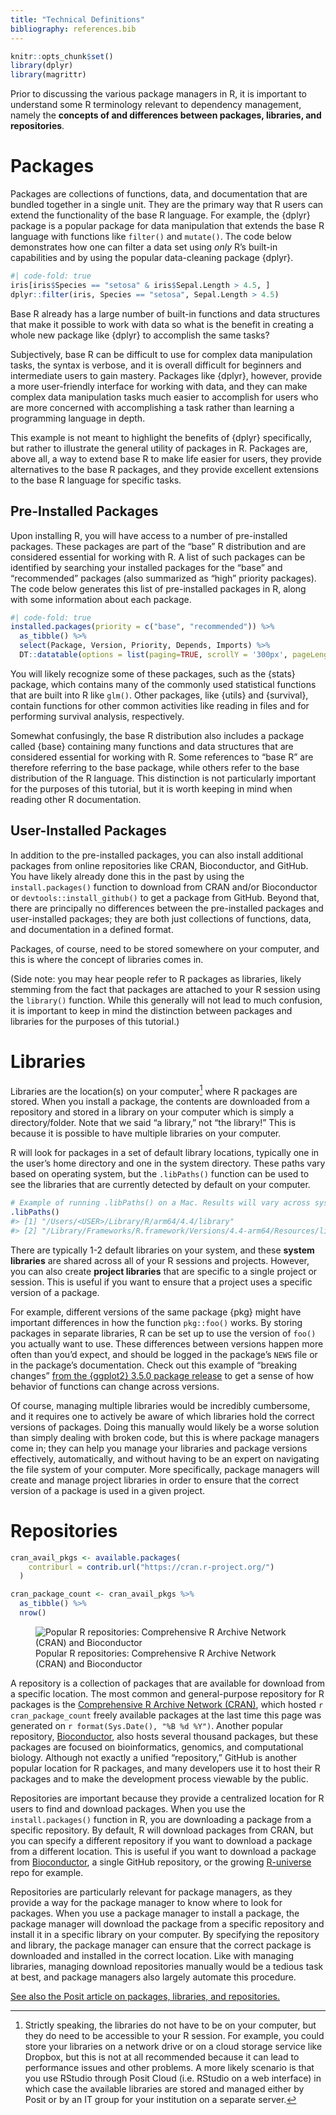 ```yaml
---
title: "Technical Definitions"
bibliography: references.bib
---
```


```r
knitr::opts_chunk$set()
library(dplyr)
library(magrittr)
```

Prior to discussing the various package managers in R, it is important to understand some R terminology relevant to dependency management, namely the **concepts of and differences between packages, libraries, and repositories**.

# Packages

Packages are collections of functions, data, and documentation that are bundled together in a single unit. They are the primary way that R users can extend the functionality of the base R language. For example, the {dplyr} package is a popular package for data manipulation that extends the base R language with functions like `filter()` and `mutate()`. The code below demonstrates how one can filter a data set using *only* R's built-in capabilities and by using the popular data-cleaning package {dplyr}.

```r
#| code-fold: true
iris[iris$Species == "setosa" & iris$Sepal.Length > 4.5, ]
dplyr::filter(iris, Species == "setosa", Sepal.Length > 4.5)
```

Base R already has a large number of built-in functions and data structures that make it possible to work with data so what is the benefit in creating a whole new package like {dplyr} to accomplish the same tasks?

Subjectively, base R can be difficult to use for complex data manipulation tasks, the syntax is verbose, and it is overall difficult for beginners and intermediate users to gain mastery. Packages like {dplyr}, however, provide a more user-friendly interface for working with data, and they can make complex data manipulation tasks much easier to accomplish for users who are more concerned with accomplishing a task rather than learning a programming language in depth.

This example is not meant to highlight the benefits of {dplyr} specifically, but rather to illustrate the general utility of packages in R. Packages are, above all, a way to extend base R to make life easier for users, they provide alternatives to the base R packages, and they provide excellent extensions to the base R language for specific tasks.

## Pre-Installed Packages

Upon installing R, you will have access to a number of pre-installed packages. These packages are part of the "base" R distribution and are considered essential for working with R. A list of such packages can be identified by searching your installed packages for the "base" and "recommended" packages (also summarized as "high" priority packages). The code below generates this list of pre-installed packages in R, along with some information about each package.

```r
#| code-fold: true
installed.packages(priority = c("base", "recommended")) %>%
  as_tibble() %>%
  select(Package, Version, Priority, Depends, Imports) %>%
  DT::datatable(options = list(paging=TRUE, scrollY = '300px', pageLength = 11))
```

You will likely recognize some of these packages, such as the {stats} package, which contains many of the commonly used statistical functions that are built into R like `glm()`. Other packages, like {utils} and {survival}, contain functions for other common activities like reading in files and for performing survival analysis, respectively.

Somewhat confusingly, the base R distribution also includes a package called {base} containing many functions and data structures that are considered essential for working with R. Some references to "base R" are therefore referring to the base package, while others refer to the base distribution of the R language. This distinction is not particularly important for the purposes of this tutorial, but it is worth keeping in mind when reading other R documentation.

## User-Installed Packages

In addition to the pre-installed packages, you can also install additional packages from online repositories like CRAN, Bioconductor, and GitHub. You have likely already done this in the past by using the `install.packages()` function to download from CRAN and/or Bioconductor or `devtools::install_github()` to get a package from GitHub. Beyond that, there are principally no differences between the pre-installed packages and user-installed packages; they are both just collections of functions, data, and documentation in a defined format.

Packages, of course, need to be stored somewhere on your computer, and this is where the concept of libraries comes in.

(Side note: you may hear people refer to R packages as libraries, likely stemming from the fact that packages are attached to your R session using the `library()` function. While this generally will not lead to much confusion, it is important to keep in mind the distinction between packages and libraries for the purposes of this tutorial.)

# Libraries {#libraries}

Libraries are the location(s) on your computer[^1] where R packages are stored. When you install a package, the contents are downloaded from a repository and stored in a library on your computer which is simply a directory/folder. Note that we said "a library," not "the library!" This is because it is possible to have multiple libraries on your computer.

[^1]: Strictly speaking, the libraries do not have to be on your computer, but they do need to be accessible to your R session. For example, you could store your libraries on a network drive or on a cloud storage service like Dropbox, but this is not at all recommended because it can lead to performance issues and other problems. A more likely scenario is that you use RStudio through Posit Cloud (i.e. RStudio on a web interface) in which case the available libraries are stored and managed either by Posit or by an IT group for your institution on a separate server.

R will look for packages in a set of default library locations, typically one in the user's home directory and one in the system directory. These paths vary based on operating system, but the `.libPaths()` function can be used to see the libraries that are currently detected by default on your computer.

``` r
# Example of running .libPaths() on a Mac. Results will vary across systems
.libPaths()
#> [1] "/Users/<USER>/Library/R/arm64/4.4/library"                      
#> [2] "/Library/Frameworks/R.framework/Versions/4.4-arm64/Resources/library"
```

There are typically 1-2 default libraries on your system, and these **system libraries** are shared across all of your R sessions and projects. However, you can also create **project libraries** that are specific to a single project or session. This is useful if you want to ensure that a project uses a specific version of a package.

For example, different versions of the same package {pkg} might have important differences in how the function `pkg::foo()` works. By storing packages in separate libraries, R can be set up to use the version of `foo()` you actually want to use. These differences between versions happen more often than you'd expect, and should be logged in the package's `NEWS` file or in the package's documentation. Check out this example of "breaking changes" [from the {ggplot2} 3.5.0 package release](https://ggplot2.tidyverse.org/news/index.html#breaking-changes-3-5-0) to get a sense of how behavior of functions can change across versions.

Of course, managing multiple libraries would be incredibly cumbersome, and it requires one to actively be aware of which libraries hold the correct versions of packages. Doing this manually would likely be a worse solution than simply dealing with broken code, but this is where package managers come in; they can help you manage your libraries and package versions effectively, automatically, and without having to be an expert on navigating the file system of your computer. More specifically, package managers will create and manage project libraries in order to ensure that the correct version of a package is used in a given project.

# Repositories {#repositories}

```r

cran_avail_pkgs <- available.packages(
    contriburl = contrib.url("https://cran.r-project.org/")
  ) 

cran_package_count <- cran_avail_pkgs %>%
  as_tibble() %>%
  nrow()

```

::: center-larger
![Popular R repositories: Comprehensive R Archive Network (CRAN) and Bioconductor](assets/img/cran_and_bioconductor.png)
:::


A repository is a collection of packages that are available for download from a specific location. The most common and general-purpose repository for R packages is the [Comprehensive R Archive Network (CRAN)](https://cran.r-project.org/), which hosted `r cran_package_count` freely available packages at the last time this page was generated on `r format(Sys.Date(), "%B %d %Y")`. Another popular repository, [Bioconductor](https://www.bioconductor.org/), also hosts several thousand packages, but these packages are focused on bioinformatics, genomics, and computational biology. Although not exactly a unified "repository," GitHub is another popular location for R packages, and many developers use it to host their R packages and to make the development process viewable by the public.

Repositories are important because they provide a centralized location for R users to find and download packages. When you use the `install.packages()` function in R, you are downloading a package from a specific repository. By default, R will download packages from CRAN, but you can specify a different repository if you want to download a package from a different location. This is useful if you want to download a package from [Bioconductor](https://www.bioconductor.org/), a single GitHub repository, or the growing [R-universe](https://r-universe.dev/search) repo  for example.

Repositories are particularly relevant for package managers, as they provide a way for the package manager to know where to look for packages. When you use a package manager to install a package, the package manager will download the package from a specific repository and install it in a specific library on your computer. By specifying the repository and library, the package manager can ensure that the correct package is downloaded and installed in the correct location. Like with managing libraries, managing download repositories manually would be a tedious task at best, and package managers also largely automate this procedure.

[See also the Posit article on packages, libraries, and repositories.](https://solutions.posit.co/envs-pkgs/repos_and_libs/)
